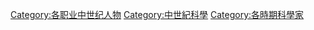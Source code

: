 [[Category:各职业中世纪人物|Category:各职业中世纪人物]] 
[[Category:中世紀科學|Category:中世紀科學]]
[[Category:各時期科學家|Category:各時期科學家]]